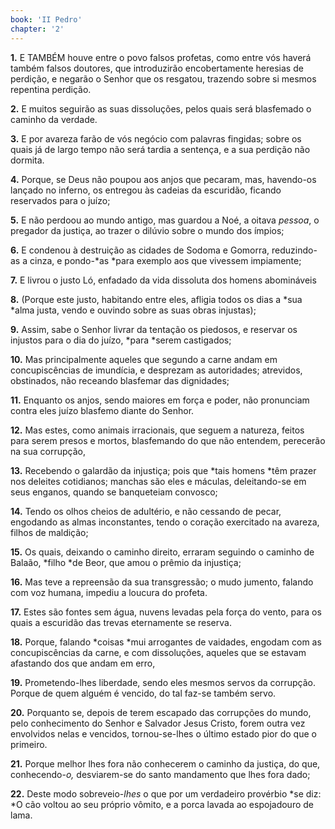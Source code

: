 ```yaml
---
book: 'II Pedro'
chapter: '2'
---
```


**1.** E TAMBÉM houve entre o povo falsos profetas, como entre vós haverá também falsos doutores, que introduzirão encobertamente heresias de perdição, e negarão o Senhor que os resgatou, trazendo sobre si mesmos repentina perdição.

**2.** E muitos seguirão as suas dissoluções, pelos quais será blasfemado o caminho da verdade.

**3.** E por avareza farão de vós negócio com palavras fingidas; sobre os quais já de largo tempo não será tardia a sentença, e a sua perdição não dormita.

**4.** Porque, se Deus não poupou aos anjos que pecaram, mas, havendo-os lançado no inferno, os entregou às cadeias da escuridão, ficando reservados para o juízo;

**5.** E não perdoou ao mundo antigo, mas guardou a Noé, a oitava *pessoa*, o pregador da justiça, ao trazer o dilúvio sobre o mundo dos ímpios;

**6.** E condenou à destruição as cidades de Sodoma e Gomorra, reduzindo-as a cinza, e pondo-*as *para exemplo aos que vivessem impiamente;

**7.** E livrou o justo Ló, enfadado da vida dissoluta dos homens abomináveis

**8.** (Porque este justo, habitando entre eles, afligia todos os dias a *sua *alma justa, vendo e ouvindo sobre as suas obras injustas);

**9.** Assim, sabe o Senhor livrar da tentação os piedosos, e reservar os injustos para o dia do juízo, *para *serem castigados;

**10.** Mas principalmente aqueles que segundo a carne andam em concupiscências de imundícia, e desprezam as autoridades; atrevidos, obstinados, não receando blasfemar das dignidades;

**11.** Enquanto os anjos, sendo maiores em força e poder, não pronunciam contra eles juízo blasfemo diante do Senhor.

**12.** Mas estes, como animais irracionais, que seguem a natureza, feitos para serem presos e mortos, blasfemando do que não entendem, perecerão na sua corrupção,

**13.** Recebendo o galardão da injustiça; pois que *tais homens *têm prazer nos deleites cotidianos; manchas são eles e máculas, deleitando-se em seus enganos, quando se banqueteiam convosco;

**14.** Tendo os olhos cheios de adultério, e não cessando de pecar, engodando as almas inconstantes, tendo o coração exercitado na avareza, filhos de maldição;

**15.** Os quais, deixando o caminho direito, erraram seguindo o caminho de Balaão, *filho *de Beor, que amou o prêmio da injustiça;

**16.** Mas teve a repreensão da sua transgressão; o mudo jumento, falando com voz humana, impediu a loucura do profeta.

**17.** Estes são fontes sem água, nuvens levadas pela força do vento, para os quais a escuridão das trevas eternamente se reserva.

**18.** Porque, falando *coisas *mui arrogantes de vaidades, engodam com as concupiscências da carne, e com dissoluções, aqueles que se estavam afastando dos que andam em erro,

**19.** Prometendo-lhes liberdade, sendo eles mesmos servos da corrupção. Porque de quem alguém é vencido, do tal faz-se também servo.

**20.** Porquanto se, depois de terem escapado das corrupções do mundo, pelo conhecimento do Senhor e Salvador Jesus Cristo, forem outra vez envolvidos nelas e vencidos, tornou-se-lhes o último estado pior do que o primeiro.

**21.** Porque melhor lhes fora não conhecerem o caminho da justiça, do que, conhecendo-*o,* desviarem-se do santo mandamento que lhes fora dado;

**22.** Deste modo sobreveio-*lhes* o que por um verdadeiro provérbio *se diz: *O cão voltou ao seu próprio vômito, e a porca lavada ao espojadouro de lama.